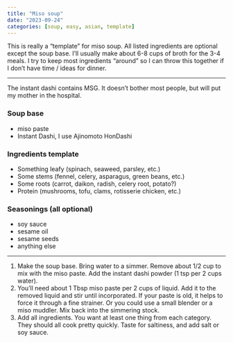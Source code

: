 ```yaml
---
title: "Miso soup"
date: "2023-09-24"
categories: [soup, easy, asian, template]
---
```



This is really a "template" for miso soup. All listed ingredients are 
optional except the soup base. I'll usually make about 6-8 cups of broth
for the 3-4 meals. I try to keep most ingredients "around" so I can 
throw this together if I don't have time / ideas for dinner.

---

::: aside
The instant dashi contains MSG. It doesn't bother most people, but will
put my mother in the hospital.
:::

### Soup base

- miso paste
- Instant Dashi, I use Ajinomoto HonDashi

### Ingredients template

- Something leafy (spinach, seaweed, parsley, etc.)
- Some stems (fennel, celery, asparagus, green beans, etc.)
- Some roots (carrot, daikon, radish, celery root, potato?)
- Protein (mushrooms, tofu, clams, rotisserie chicken, etc.)

### Seasonings (all optional)

- soy sauce
- sesame oil
- sesame seeds
- anything else


---

1. Make the soup base. Bring water to a simmer. Remove about 1/2 cup to
mix with the miso paste. Add the instant dashi powder (1 tsp per 2 cups 
water).
2. You'll need about 1 Tbsp miso paste per 2 cups of liquid. Add it to 
the removed liquid and stir until incorporated. If your paste is old, it
helps to force it through a fine strainer. Or you could use a small
blender or a miso muddler. Mix back into the simmering stock.
3. Add all ingredients. You want at least one thing from each category. 
They should all cook pretty quickly. Taste for saltiness, and add salt
or soy sauce. 

